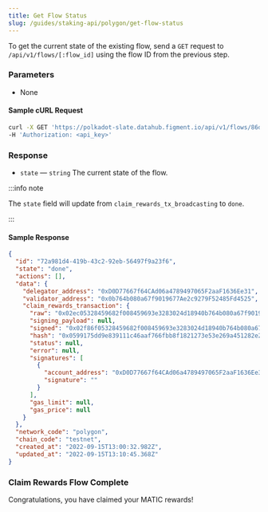 ```yaml
---
title: Get Flow Status
slug: /guides/staking-api/polygon/get-flow-status
---
```


To get the current state of the existing flow, send a `GET` request to `/api/v1/flows/[:flow_id]` using the flow ID from the previous step.

### Parameters

- None

#### Sample cURL Request

```bash
curl -X GET 'https://polkadot-slate.datahub.figment.io/api/v1/flows/86d9a004-12b6-4142-90cb-9ade53864e29' \
-H 'Authorization: <api_key>'
```

### Response

- `state` &mdash; `string` The current state of the flow.

:::info note

The `state` field will update from `claim_rewards_tx_broadcasting` to `done`.

:::

#### Sample Response

```json
{
  "id": "72a981d4-419b-43c2-92eb-56497f9a23f6",
  "state": "done",
  "actions": [],
  "data": {
    "delegator_address": "0xD0D77667f64CAd06a4789497065F2aaF1636Ee31",
    "validator_address": "0x0b764b080a67f9019677Ae2c9279F52485Fd4525",
    "claim_rewards_transaction": {
      "raw": "0x02ec05328459682f008459693e3283024d18940b764b080a67f9019677ae2c9279f52485fd45258084c7b8981cc0",
      "signing_payload": null,
      "signed": "0x02f86f05328459682f008459693e3283024d18940b764b080a67f9019677ae2c9279f52485fd45258084c7b8981cc080a033ac92a662cfb3c80721dd0d1481511d492da9a608821bee6ef7c0bfa58582ffa06f4015f4f36a7f5874273ea19f6fd81f1c0d8ab952cae2720f5bce1b6f6ac05c",
      "hash": "0x0599175dd9e839111c46aaf766fbb8f1821273e53e269a451282e2a12e3b5689",
      "status": null,
      "error": null,
      "signatures": [
        {
          "account_address": "0xD0D77667f64CAd06a4789497065F2aaF1636Ee31",
          "signature": ""
        }
      ],
      "gas_limit": null,
      "gas_price": null
    }
  },
  "network_code": "polygon",
  "chain_code": "testnet",
  "created_at": "2022-09-15T13:00:32.982Z",
  "updated_at": "2022-09-15T13:10:45.368Z"
}
```

### Claim Rewards Flow Complete

Congratulations, you have claimed your MATIC rewards!
